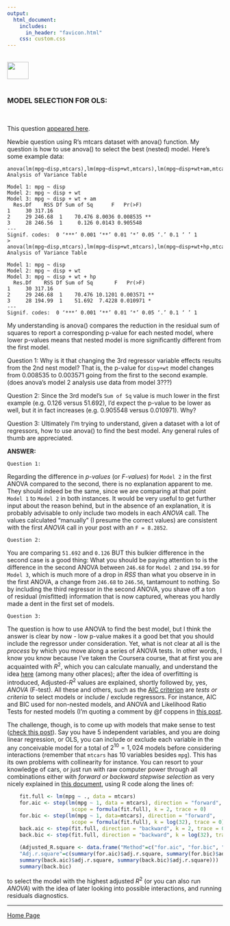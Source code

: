 ```yaml
---
output: 
  html_document:
    includes:
      in_header: "favicon.html" 
    css: custom.css
---
```


<br>
<a href="http://rinterested.github.io/statistics/index.html">
<img HEIGHT="40" WIDTH="50" src="https://cloud.githubusercontent.com/assets/9312897/10556783/a27a26fa-745c-11e5-9b1a-2d5bd737387a.PNG"></a>
<br><br>


### MODEL SELECTION FOR OLS:
<br>

This question [appeared here](http://stats.stackexchange.com/q/172782/67822).

Newbie question using R's mtcars dataset with anova() function. My question is how to use anova() to select the best (nested) model. Here's some example data:


    anova(lm(mpg~disp,mtcars),lm(mpg~disp+wt,mtcars),lm(mpg~disp+wt+am,mtcars))
    Analysis of Variance Table
    
    Model 1: mpg ~ disp
    Model 2: mpg ~ disp + wt
    Model 3: mpg ~ disp + wt + am
      Res.Df    RSS Df Sum of Sq      F   Pr(>F)   
    1     30 317.16                                
    2     29 246.68  1    70.476 8.0036 0.008535 **
    3     28 246.56  1     0.126 0.0143 0.905548   
    ---
    Signif. codes:  0 ‘***’ 0.001 ‘**’ 0.01 ‘*’ 0.05 ‘.’ 0.1 ‘ ’ 1
    > anova(lm(mpg~disp,mtcars),lm(mpg~disp+wt,mtcars),lm(mpg~disp+wt+hp,mtcars))
    Analysis of Variance Table
    
    Model 1: mpg ~ disp
    Model 2: mpg ~ disp + wt
    Model 3: mpg ~ disp + wt + hp
      Res.Df    RSS Df Sum of Sq       F   Pr(>F)   
    1     30 317.16                                 
    2     29 246.68  1    70.476 10.1201 0.003571 **
    3     28 194.99  1    51.692  7.4228 0.010971 * 
    ---
    Signif. codes:  0 ‘***’ 0.001 ‘**’ 0.01 ‘*’ 0.05 ‘.’ 0.1 ‘ ’ 1


My understanding is anova() compares the reduction in the residual sum of squares to report a corresponding p-value for each nested model, where lower p-values means that nested model is more significantly different from the first model. 

Question 1: Why is it that changing the 3rd regressor variable effects results from the 2nd nest model? That is, the p-value for `disp+wt` model changes from 0.008535 to 0.003571 going from the first to the second example. (does anova's model 2 analysis use data from model 3???)

Question 2: Since the 3rd model's `Sum of Sq` value is much lower in the first example (e.g. 0.126 versus 51.692), I'd expect the p-value to be lower as well, but it in fact increases (e.g. 0.905548 versus 0.010971). Why?

Question 3: Ultimately I'm trying to understand, given a dataset with a lot of regressors, how to use anova() to find the best model. Any general rules of thumb are appreciated. 

**ANSWER:**

    Question 1:

Regarding the difference in *p-values* (or *F-values*) for `Model 2` in the first ANOVA compared to the second, there is no explanation apparent to me. They should indeed be the same, since we are comparing at that point `Model 1` to `Model 2` in both instances. It would be very useful to get further input about the reason behind, but in the absence of an explanation, it is probably advisable to only include two models in each *ANOVA* call. The values calculated "manually" (I presume the correct values) are consistent with the first *ANOVA* call in your post with an `F = 8.2852`. 

    Question 2:

You are comparing `51.692` and `0.126 ` BUT this bulkier difference in the second case is a good thing: What you should be paying attention to is the difference in the second ANOVA between `246.68` for `Model 2` and `194.99` for `Model 3`, which is much more of a drop in *RSS* than what you observe in in the first ANOVA, a change from `246.68` to `246.56`, tantamount to nothing. So by including the third regressor in the second ANOVA, you shave off a ton of residual (misfitted) information that is now captured, whereas you hardly made a dent in the first set of models. 

    Question 3:

The question is how to use ANOVA to find the best model, but I think the answer is clear by now - low p-value makes it a good bet that you should include the regressor under consideration. Yet, what is not clear at all is the *process* by which you move along a series of ANOVA tests. In other words, I know you know because I've taken the Coursera course, that at first you are acquainted with $R^2$, which you can calculate manually, and understand the idea [here][1] (among many other places); after the idea of overfitting is introduced, Adjusted-$R^2$ values are explained, shortly followed by, yes, *ANOVA* (F-test). All these and others, such as the [AIC criterion][2] are *tests or criteria* to select models or include / exclude regressors. For instance, AIC and BIC used for non-nested models, and ANOVA and Likelihood Ratio Tests for nested models (I'm quoting a comment by @f coppens in [this post][3].

The challenge, though, is to come up with models that make sense to test ([check this post][4]). Say you have 5 independent variables, and you are doing linear regression, or OLS, you can include or exclude each variable in the any conceivable model for a total of $2^{10}=1,024$ models before considering interactions (remember that `mtcars` has 10 variables besides `mpg`). This has its own problems with collinearity for instance. You can resort to your knowledge of cars, or just run with raw computer power through all combinations either with *forward or backward stepwise selection* as very nicely explained in [this document][5], using R code along the lines of:

```r
    fit.full <- lm(mpg ~ ., data = mtcars)    
    for.aic <- step(lm(mpg ~ 1, data = mtcars), direction = "forward", 
                     scope = formula(fit.full), k = 2, trace = 0)               # forward AIC
    for.bic <- step(lm(mpg ~ 1, data=mtcars), direction = "forward", 
                     scope = formula(fit.full), k = log(32), trace = 0)         # forward BIC
    back.aic <- step(fit.full, direction = "backward", k = 2, trace = 0)        # backward AIC
    back.bic <- step(fit.full, direction = "backward", k = log(32), trace = 0)  # backward BIC
    
    (Adjusted_R.square <- data.frame("Method"=c("for.aic", "for.bic", "back.aic", "back.bic"), 
    "Adj.r.square"=c(summary(for.aic)$adj.r.square, summary(for.bic)$adj.r.square, 
    summary(back.aic)$adj.r.square, summary(back.bic)$adj.r.square)))
    summary(back.bic)
```

to select the model with the highest adjusted $R^2$ (or you can also run *ANOVA*) with the idea of later looking into possible interactions, and running residuals diagnostics. 


  [1]: http://stats.stackexchange.com/a/172161/67822
  [2]: https://en.wikipedia.org/wiki/Akaike_information_criterion
  [3]: http://stats.stackexchange.com/q/172398/67822
  [4]: http://stats.stackexchange.com/q/21265/67822
  [5]: https://rstudio-pubs-static.s3.amazonaws.com/102178_63fefd368fa6427692f3647d521fad2f.html

---

<a href="http://rinterested.github.io/statistics/index.html">Home Page</a>